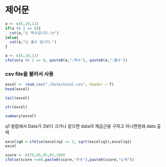 # 제어문

```r
a <- c(8,10,11)
if(a %% 2 == 0){
  cat(a,"는 짝수입니다.\n")
}else{
  cat(a,"는 홀수 입니다.")
}
```

```r
a <- c(8,10,11)
ifelse(a %% 2 == 0, paste0(a,":짝수"), paste0(a,":홀수"))
```

### csv file을 불러서 사용

```r
excel <- read.csv("./Data/excel.csv", header = T)
head(excel)
```

```r
tail(excel)
```

```r
str(excel)
```

```r
summary(excel)
```

q1 컬럼에서 Data가 3보다 크거나 같으면 data의 제곱근을 구하고 아니면원래 data 출력

```r
excel$q6 <-ifelse(excel$q1 >= 3, sqrt(excel$q1),excel$q1) 
excel
```

```r
score <- c(78,85,95,65,100)
ifelse(score >=80,paste0(score,"우수"),paste0(score,"노력"))
```
